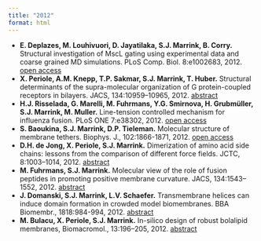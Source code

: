 ```yaml
---
title: "2012"
format: html
---
```


- **E. Deplazes, M. Louhivuori, D. Jayatilaka, S.J. Marrink, B. Corry.** Structural investigation of MscL gating using experimental data and coarse grained MD simulations. PLoS Comp. Biol. 8:e1002683, 2012. [open access](http://www.ploscompbiol.org/article/info%3Adoi%2F10.1371%2Fjournal.pcbi.1002683)
- **X. Periole, A.M. Knepp, T.P. Sakmar, S.J. Marrink, T. Huber.** Structural determinants of the supra-molecular organization of G protein-coupled receptors in bilayers. JACS, 134:10959–10965, 2012. [abstract](http://pubs.acs.org.proxy-ub.rug.nl/doi/abs/10.1021/ja303286e)
- **H.J. Risselada, G. Marelli, M. Fuhrmans, Y.G. Smirnova, H. Grubmüller, S.J. Marrink, M. Muller.** Line-tension controlled mechanism for influenza fusion. PLoS ONE 7:e38302, 2012. [open access](http://www.plosone.org/article/fetchArticle.action?utm_medium=feed&utm_source=feedburner&utm_campaign=Feed%3A+plosone%2FPLoSONE+%28PLoS+ONE+Alerts%3A+New+Articles%29&articleURI=info%3Adoi%2F10.1371%2Fjournal.pone.0038302)
- **S. Baoukina, S.J. Marrink, D.P. Tieleman.** Molecular structure of membrane tethers. Biophys. J., 102:1866-1871, 2012. [open access](http://www.cell.com/biophysj/fulltext/S0006-3495%2812%2900389-X)
- **D.H. de Jong, X. Periole, S.J. Marrink.** Dimerization of amino acid side chains: lessons from the comparison of different force fields. JCTC, 8:1003–1014, 2012. [abstract](http://pubs.acs.org/doi/abs/10.1021/ct200599d)
- **M. Fuhrmans, S.J. Marrink.** Molecular view of the role of fusion peptides in promoting positive membrane curvature. JACS, 134:1543–1552, 2012. [abstract](http://pubs.acs.org/doi/abs/10.1021/ja207290b)
- **J. Domanski, S.J. Marrink, L.V. Schaefer.** Transmembrane helices can induce domain formation in crowded model biomembranes. BBA Biomembr., 1818:984-994, 2012. [abstract](http://www.sciencedirect.com/science/article/pii/S0005273611002835)
- **M. Bulacu, X. Periole, S.J. Marrink.** In-silico design of robust bolalipid membranes, Biomacromol., 13:196–205, 2012. [abstract](http://pubs.acs.org/doi/abs/10.1021/bm201454j)


